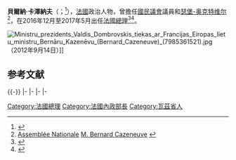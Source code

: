 
{{Expand French}}

{{Infobox Officeholder
|name	          = 貝爾納·卡澤納夫
|image            = Ministru prezidents Valdis Dombrovskis tiekas ar Francijas Eiropas lietu ministru Bernāru Kazenēvu (Bernard Cazeneuve) (7985359635) (cropped).jpg
|native_name      = Bernard Cazeneuve
|native_name_lang = fr
|office         = {{flagicon|FRA}} [[法国总理列表|第171任]][[法國總理|法國總理]]
|president      = [[弗朗索瓦·奥朗德|弗朗索瓦·奥朗德]]
|term_start     = 2016年12月6日
|term_end       = 2017年5月15日
|predecessor    = [[曼纽尔·瓦尔斯|曼纽尔·瓦尔斯]]
|successor      =[[爱德华·菲利普|爱德华·菲利普]]
|office1        = [[法国内政部|内政部部長]]
|primeminister1 = [[曼纽尔·瓦尔斯|曼纽尔·瓦尔斯]]
|term_start1    = 2014年4月2日
|term_end1      = 2016年12月6日
|predecessor1   = [[曼纽尔·瓦尔斯|曼纽尔·瓦尔斯]]
|successor1     = {{le|布魯諾·勒魯|Bruno Le Roux}}
|office2        = {{le|法國預算部部長列表|List of Budget Ministers of France|預算部部長}}
|primeminister2 = [[让-马克·埃罗|让-马克·埃罗]]
|term_start2    = 2013年3月19日
|term_end2      = 2014年4月2日
|predecessor2   = {{le|傑羅姆·卡於扎克|Jérôme Cahuzac}}
|successor2     = {{le|克里斯蒂安·埃克特|Christian Eckert}}
|office3        = 歐洲事務國務部長
|primeminister3 = [[让-马克·埃罗|让-马克·埃罗]]
|term_start3    = 2012年5月16日
|term_end3      = 2013年3月19日
|predecessor3   = {{le|讓·雷奧納提|Jean Leonetti}}
|successor3     = {{le|蒂耶利·雷彭丹|Thierry Repentin}}
|office4        = [[瑟堡-奥克特维尔|瑟堡-奥克特维尔]]{{le|市長 (法國)|Mayor (France)|市長}}
|term_start4    = 2001年3月19日
|term_end4      = 2012年6月23日
|predecessor4   = {{le|讓-皮埃爾·戈德弗魯瓦|Jean-Pierre Godefroy}}
|successor4     = 讓-米歇爾·胡里蓋特
|office5        = [[國民議會_(法國)|國民議會]]議員<br />來自[[芒什省|芒什省]]第五[[選區_(法國)|選區]]
|term_start5    = 2007年6月20日
|term_end5      = 2012年6月16日
|predecessor5   = {{link-fr|讓·勒米埃|Jean Lemière}}
|successor5     = 選區取消
|term_start6    = 1997年6月12日
|term_end6      = 2002年6月18日
|predecessor6   = {{link-fr|伊夫·邦尼特|Yves Bonnet}}
|successor6     = {{link-fr|讓·勒米埃|Jean Lemière}}
|birth_date     = {{birth date and age|1963|6|2|df=y}}
|birth_place    = {{FRA}}[[桑利斯|桑利斯]]
|death_date     = 
|death_place    = 
|spouse         = 
|religion       = 
|children       = 
|alma_mater     = {{le|波爾多政治研究所|Institut d'études politiques de Bordeaux}}
|party          = [[社会党_(法国)|社会党]]
|website        = 
}}

'''貝爾納·卡澤納夫'''（{{lang-fr|Bernard Cazeneuve}}；{{bd|1963年|6月2日|}}<ref>{{cite web | url=http://www.gouvernement.fr/gouvernement/bernard-cazeneuve?p=biographie | title=Premier ministre: Bernard Cazeneuve | publisher=Le Gouvernement France | access-date=2016-12-07 | archive-url=https://web.archive.org/web/20140714094117/http://www.gouvernement.fr/gouvernement/bernard-cazeneuve?p=biographie | archive-date=2014-07-14 | dead-url=yes }}</ref>），[[法國|法國]]政治人物，曾擔任[[國民議會_(法國)|國民議會]]議員和[[瑟堡-奥克特维尔|瑟堡-奥克特维尔]]{{le|市長 (法國)|Mayor (France)|市長}}<ref>[[國民議會_(法國)|Assemblée Nationale]] [http://www.assemblee-nationale.fr/13/tribun/fiches_id/785.asp M. Bernard Cazeneuve] {{Wayback|url=http://www.assemblee-nationale.fr/13/tribun/fiches_id/785.asp |date=20200509110929 }}</ref>，在2016年12月至2017年5月出任[[法國總理|法國總理]]<ref>{{cite web | url=http://www.lemonde.fr/politique/article/2016/12/06/bernard-cazeneuve-nomme-premier-ministre_5044006_823448.html | title=Bernard Cazeneuve nommé Premier ministre | access-date=2016-12-07 | archive-date=2018-07-20 | archive-url=https://web.archive.org/web/20180720081011/https://www.lemonde.fr/politique/article/2016/12/06/bernard-cazeneuve-nomme-premier-ministre_5044006_823448.html | dead-url=no }}</ref><ref>{{cite web | url=http://www.msn.com/fr-fr/actualite/elections-2017/le-gouvernement-cazeneuve-a-officiellement-d%C3%A9missionn%C3%A9/ar-BBAZiqX?li=BBoJIji&OCID=ansmsnnews11 | title=卡泽纳夫政府总辞 | deadurl=yes | archiveurl=https://web.archive.org/web/20170515101330/http://www.msn.com/fr-fr/actualite/elections-2017/le-gouvernement-cazeneuve-a-officiellement-d%C3%A9missionn%C3%A9/ar-BBAZiqX?li=BBoJIji | archivedate=2017年5月15日 | df= | access-date=2017年5月11日 }}</ref>。

[[File:Ministru_prezidents_Valdis_Dombrovskis_tiekas_ar_Francijas_Eiropas_lietu_ministru_Bernāru_Kazenēvu_(Bernard_Cazeneuve)_(7985361521).jpg|thumb]]（2012年9月14日）]]

== 参考文献 ==
{{Reflist|30em}}

{{-}}
{{s-start}}
{{s-gov|fra}}
{{s-bef|before={{le|讓·雷奧納提|Jean Leonetti}}}}
{{s-ttl|title=歐洲事務國務部長|years=2012年－2013年－}}
{{s-aft|after={{le|蒂耶利·雷彭丹|Thierry Repentin}}}}
|-
{{s-bef|before={{le|傑羅姆·卡於扎克|Jérôme Cahuzac}}}}
{{s-ttl|title={{le|法國預算部部長列表|List of Budget Ministers of France|預算部部長}}|years=2013年－2014年}}
{{s-aft|after={{le|克里斯蒂安·埃克特|Christian Eckert}}}}
|-
{{s-bef|rows=2|before=[[曼纽尔·瓦尔斯|曼纽尔·瓦尔斯]]}}
{{s-ttl|title=[[法国内政部|内政部部長]]|years=2014年－2016年}}
{{s-aft|after={{le|布魯諾·勒魯|Bruno Le Roux}}}}
|-
{{s-ttl|title=[[法國總理|法國總理]]|years=2016年－}}
{{s-inc}}
|-
{{s-prec|france}}
{{s-bef|before=[[弗朗索瓦·奥朗德|弗朗索瓦·奥朗德]]|as=[[法國總統|總統]]}}
{{s-ttl|title={{le|法國排名名單|French order of precedence}}<br>''{{small|為總理}}''|years=}}
{{s-aft|after={{le|傑拉爾·拉榭|Gérard Larcher}}|as={{le|法國參議院議長列表|List of Presidents of the Senate of France|參議院議長}}}}
{{s-end}}

{{法国政府首脑}}
{{法国社会党}}

{{Authority control}}

{{DEFAULTSORT:Cazeneuve, Bernard}}
[[Category:法國總理|Category:法國總理]]
[[Category:法國內政部長|Category:法國內政部長]]
[[Category:瓦茲省人|Category:瓦茲省人]]